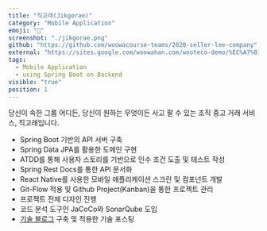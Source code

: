 ```yaml
---
title: "직고래(Jikgorae)"
category: "Mobile Application"
emoji: "📱"
screenshot: "./jikgorae.png"
github: "https://github.com/woowacourse-teams/2020-seller-lee-company"
external: "https://sites.google.com/woowahan.com/wooteco-demo/%EC%A7%81%EA%B3%A0%EB%9E%98"
tags:
  - Mobile Application
  - using Spring Boot on Backend
visible: "true"
position: 1
---
```



당신이 속한 그룹 어디든, 당신이 원하는 무엇이든 사고 팔 수 있는 조직 중고 거래 서비스, 직고래입니다.

- Spring Boot 기반의 API 서버 구축
- Spring Data JPA를 활용한 도메인 구현
- ATDD를 통해 사용자 스토리를 기반으로 인수 조건 도출 및 테스트 작성
- Spring Rest Docs를 통한 API 문서화
- React Native를 사용한 모바일 애플리케이션 스크린 및 컴포넌트 개발
- Git-Flow 적용 및 Github Project(Kanban)을 통한 프로젝트 관리
- 프로젝트 전체 디자인 진행
- 코드 분석 도구인 JaCoCo와 SonarQube 도입
- <a href="https://seller-lee.github.io/" target="_blank" rel="nofollow noopener noreferrer" aria-label="External Link"><Underlining color={Theme.colors.secondary} hoverColor={Theme.colors.secondary}>기술 블로그</Underlining></a> 구축 및 적용한 기술 포스팅